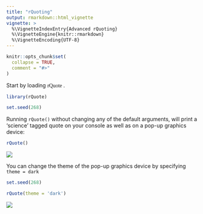 ```yaml
---
title: "rQuoting"
output: rmarkdown::html_vignette
vignette: >
  %\VignetteIndexEntry{Advanced rQuoting}
  %\VignetteEngine{knitr::rmarkdown}
  %\VignetteEncoding{UTF-8}
---
```


```r
knitr::opts_chunk$set(
  collapse = TRUE,
  comment = "#>"
)
```

Start by loading <span style = "font-family: 'orbitron'"> rQuote </span>.

```r
library(rQuote)
```

```r
set.seed(268)
```

Running `rQuote()` without changing any of the default arguments, will print a 'science' tagged quote on your console as well as on a pop-up graphics device:

```r
rQuote()
```

<img src = "../niels_bohr.png">

You can change the theme of the pop-up graphics device by specifying `theme = dark`

```r
set.seed(268)
```

```r
rQuote(theme = 'dark')
```

<img src = "../niels_bohr_dark.png">
